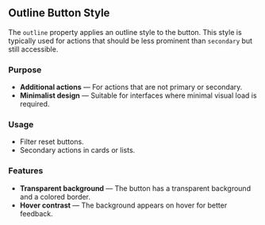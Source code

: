 ## Outline Button Style

The `outline` property applies an outline style to the button. This style is typically used for actions that should be less prominent than `secondary` but still accessible.

### Purpose

- **Additional actions** — For actions that are not primary or secondary.
- **Minimalist design** — Suitable for interfaces where minimal visual load is required.

### Usage

- Filter reset buttons.
- Secondary actions in cards or lists.

### Features

- **Transparent background** — The button has a transparent background and a colored border.
- **Hover contrast** — The background appears on hover for better feedback.
